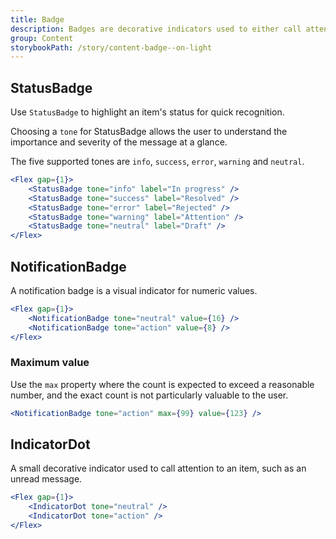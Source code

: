 ```yaml
---
title: Badge
description: Badges are decorative indicators used to either call attention to an item or for communicating non-actionable, supplemental information.
group: Content
storybookPath: /story/content-badge--on-light
---
```


## StatusBadge

Use `StatusBadge` to highlight an item's status for quick recognition.

Choosing a `tone` for StatusBadge allows the user to understand the importance and severity of the message at a glance.

The five supported tones are `info`, `success`, `error`, `warning` and `neutral`.

```jsx live
<Flex gap={1}>
	<StatusBadge tone="info" label="In progress" />
	<StatusBadge tone="success" label="Resolved" />
	<StatusBadge tone="error" label="Rejected" />
	<StatusBadge tone="warning" label="Attention" />
	<StatusBadge tone="neutral" label="Draft" />
</Flex>
```

## NotificationBadge

A notification badge is a visual indicator for numeric values.

```jsx live
<Flex gap={1}>
	<NotificationBadge tone="neutral" value={16} />
	<NotificationBadge tone="action" value={8} />
</Flex>
```

### Maximum value

Use the `max` property where the count is expected to exceed a reasonable number, and the exact count is not particularly valuable to the user.

```jsx live
<NotificationBadge tone="action" max={99} value={123} />
```

## IndicatorDot

A small decorative indicator used to call attention to an item, such as an unread message.

```jsx live
<Flex gap={1}>
	<IndicatorDot tone="neutral" />
	<IndicatorDot tone="action" />
</Flex>
```
